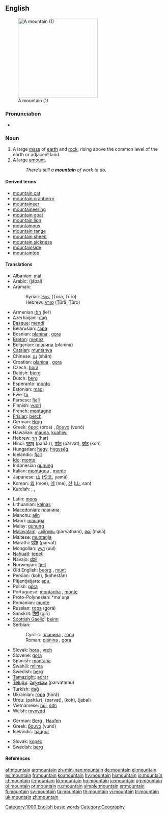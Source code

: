 ==English==
[[Image:Winter_sun_on_Norwegian_mountain.jpg|thumb|right|250px|A mountain (1)]]

===Pronunciation===
*{{audio|en-us-mountain.ogg|Audio (US)}}

===Noun===
{{en-noun}}

# A large [[mass]] of [[earth]] and [[rock]], rising above the common level of the earth or adjacent land.
# A large [[amount]].
#: ''There's still a '''mountain''' of work to do.''

{{wikipedia}}

====Derived terms====
*[[mountain cat]]
*[[mountain cranberry]]
*[[mountaineer]]
*[[mountaineering]]
*[[mountain goat]]
*[[mountain lion]]
*[[mountainous]]
*[[mountain range]]
*[[mountain sheep]]
*[[mountain sickness]]
*[[mountainside]]
*[[mountaintop]]

====Translations====
{{trans-top|large mass of earth and rock}}
*Albanian: [[mal]] {{m}}
*Arabic: {{ARchar|[[جبل|جَبَلٌ]]}} (jábal) {{m}}
*Aramaic:
*:Syriac: [[ܛܘܪܐ]] (Ṭūrā, Ṭūro) {{m}}
*:Hebrew: [[טורא]] (Ṭūrā, Ṭūro) {{m}}
*Armenian [[լեռ]] (leŕ)
*Azerbaijani: [[dağ]]
*[[Basque]]: [[mendi]]
*Belarusian: [[гара]]
*Bosnian: [[planina#Bosnian|planina]] {{f}}, [[gora#Bosnian|gora]] {{f}}
*[[Breton]]: [[menez]] {{m}}
*Bulgarian: [[планина#Bulgarian|планина]] (planina) {{f}}
*[[Catalan]]: [[muntanya]] {{f}}
*Chinese: [[山]] (shān)
*Croatian: [[planina#Croatian|planina]] {{f}}, [[gora#Croatian|gora]] {{f}}
*Czech: [[hora]] {{f}}
*Danish: [[bjerg]] {{n}}
*Dutch: [[berg]] {{m}}
*Esperanto: [[monto]]
*Estonian: [[mägi]]
*Ewe: [[to]] {{n}}
*Faroese: [[fjall]] {{n}}
*Finnish: [[vuori]]
*French: [[montagne]] {{f}}
*[[Frisian]]: [[berch]]
*German: [[Berg]] {{m}}
*Greek: [[όρος]] (óros) {{n}}, [[βουνό]] (vunó) {{n}}
*Hawaiian: [[mauna]], [[kuahiwi]]
*Hebrew: [[הר]]  (har)
*Hindi: [[पहाड़]] (pahā.r), [[पर्वत]] (parvat), [[कोह]] (koh)
*Hungarian: [[hegy]], [[hegység]] {{p}}
*Icelandic: [[fjall]] {{n}}
*[[Ido]]: [[monto]]
*Indonesian [[gunung]]
*Italian: [[montagna]] {{f}}, [[monte]] {{m}}
*Japanese: [[山]] ([[やま]], yamá)
*Korean: [[뫼]] (moe), [[메]] (me), [[산]] ([[山]], san)
*Kurdish: {{KUchar|[[شاخ]]}}, {{KUchar|[[چیا]]}}, {{KUchar|[[کێو]]}}
{{trans-mid}}
*Latin: [[mons]] {{m}}
*Lithuanian: [[kalnas]] {{m}}
*[[Macedonian]]: [[планина]] {{f}}
*Manchu: [[alin]]
*Maori: [[maunga]]
*Malay: [[gunung]]
*[[Malayalam]]: [[പര്‍വതം]] (parvatham), [[മല]] (mala)
*Maltese: [[muntanja]] {{f}}
*Marathi: [[पर्वत]] (parvat)
*Mongolian: [[уул]] (uul)
*[[Nahuatl]]: [[tepetl]]
*Navajo: [[dził]]
*Norwegian: [[fjell]] {{n}}
*Old English: [[beorg]] {{m}}, [[munt]]
*Persian: {{FAchar|[[کوه]]}} (koh), {{FAchar|[[کوهستان]]}} (kohestān)
*Pitjantjatjara: [[apu]], {{unicode|[[puḻi]]}}
*Polish: [[góra]] {{f}}
*Portuguese: [[montanha]] {{f}}, [[monte]] {{m}}
*Proto-Polynesian: *ma'uŋa
*Romanian: [[munte]] {{m}}
*Russian: [[гора]] (gorá) {{f}}
*Sanskrit: [[गिरी]] (girī)
*[[Scottish Gaelic]]: [[beinn]] {{f}}
*Serbian:
*:Cyrillic: [[планина#Serbian|планина]] {{f}}, [[гора#Serbian|гора]] {{f}}
*:Roman: [[planina#Serbian|planina]] {{f}}, [[gora#Serbian|gora]] {{f}}
*Slovak: [[hora]] {{f}}, [[vrch]] {{m}}
*Slovene: [[gora]] {{f}}
*Spanish: [[montaña]] {{f}}
*Swahili: [[mlima]]
*Swedish: [[berg]] {{n}}
*[[Tamazight]]: [[adrar]] {{m}}
*[[Telugu]]: [[పర్వతము]] (parvatamu)
*Turkish: [[dağ]]
*Ukrainian: [[гора]] (horá) {{f}}
*Urdu: {{URchar|[[پہاڑ]]}} (pahā.r), {{URchar|[[پروت]]}} (parvat), {{URchar|[[کوہ]]}} (koh), {{URchar|[[حبل]]}} (jabal)
*Vietnamese: [[núi]], [[sơn]]
*Welsh: [[mynydd]]
{{trans-bottom}}

{{trans-top|large amount}}
*German: [[Berg]] {{m}}, [[Haufen]] {{m}}
*Greek: [[βουνό]] (vunó) {{n}}
*Icelandic: [[haugur]] {{m}}
{{trans-mid}}
*Slovak: [[kopec]] {{m}}
*Swedish: [[berg]] {{n}}
{{trans-bottom}}

====References====
{{R:Century 1911}}
{{R:Webster 1913}}

[[Category:1000 English basic words]]
[[Category:Geography]]

[[af:mountain]]
[[ar:mountain]]
[[zh-min-nan:mountain]]
[[de:mountain]]
[[el:mountain]]
[[es:mountain]]
[[fr:mountain]]
[[ko:mountain]]
[[hy:mountain]]
[[hi:mountain]]
[[io:mountain]]
[[id:mountain]]
[[it:mountain]]
[[kk:mountain]]
[[hu:mountain]]
[[ja:mountain]]
[[ug:mountain]]
[[pl:mountain]]
[[pt:mountain]]
[[ru:mountain]]
[[simple:mountain]]
[[sr:mountain]]
[[fi:mountain]]
[[sv:mountain]]
[[ta:mountain]]
[[th:mountain]]
[[vi:mountain]]
[[tr:mountain]]
[[uk:mountain]]
[[zh:mountain]]
